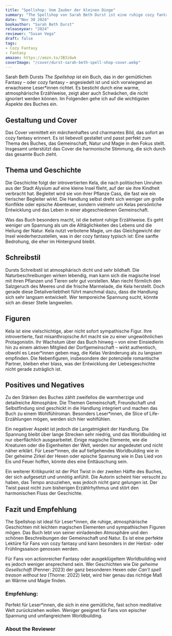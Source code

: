 ```yaml
---
title: "Spellshop: Vom Zauber der kleinen Dinge"
summary: "The Spellshop von Sarah Beth Durst ist eine ruhige cozy fantasy über die introvertierte Kela, die sich in einer kleinen Dorfgemeinschaft neu findet. Das Buch besticht durch Atmosphäre, aber es mangelt an Spannung und tiefem Worldbuilding."
date: "Nov 30 2024"
bookauthor: "Sarah Beth Durst"
releaseyear: "2024"
reviewer: "Susan Vega"
draft: false
tags:
- Cozy Fantasy
- Fantasy
amazon: https://amzn.to/3B3i6wk
coverImage: "/cover/durst-sarah-beth-spell-shop-cover.webp"
---
```


Sarah Beth Dursts *The Spellshop* ist ein Buch, das in der gemütlichen Fantasy – oder cozy fantasy – angesiedelt ist und sich vorwiegend an erwachsene Leser*innen richtet. Es besticht durch eine warme, atmosphärische Erzählweise, zeigt aber auch Schwächen, die nicht ignoriert werden können. Im Folgenden gehe ich auf die wichtigsten Aspekte des Buches ein.

## Gestaltung und Cover
Das Cover vermittelt ein märchenhaftes und charmantes Bild, das sofort an cozy fantasy erinnert. Es ist liebevoll gestaltet und passt perfekt zum Thema des Buches, das Gemeinschaft, Natur und Magie in den Fokus stellt. Insgesamt unterstützt das Cover die harmonische Stimmung, die sich durch das gesamte Buch zieht.

## Thema und Geschichte
Die Geschichte folgt der introvertierten Kela, die nach politischen Unruhen aus der Stadt Alysium auf eine kleine Insel flieht, auf der sie ihre Kindheit verbracht hat. Begleitet wird sie von ihrer Pflanze Cass, die fast wie ein tierischer Begleiter wirkt. Die Handlung selbst dreht sich weniger um große Konflikte oder epische Abenteuer, sondern vielmehr um Kelas persönliche Entwicklung und das Leben in einer abgeschiedenen Gemeinschaft.

Was das Buch besonders macht, ist die betont ruhige Erzählweise. Es geht weniger um Spannung als um die Alltäglichkeiten des Lebens und die Heilung der Natur. Kela nutzt verbotene Magie, um das Gleichgewicht der Insel wiederherzustellen, was in der cozy fantasy typisch ist: Eine sanfte Bedrohung, die eher im Hintergrund bleibt.

## Schreibstil
Dursts Schreibstil ist atmosphärisch dicht und sehr bildhaft. Die Naturbeschreibungen wirken lebendig, man kann sich die magische Insel mit ihren Pflanzen und Tieren sehr gut vorstellen. Man riecht förmlich den Salzgeruch des Meeres und die frische Marmelade, die Kela herstellt. Doch gerade diese Detailverliebtheit führt manchmal dazu, dass die Handlung sich sehr langsam entwickelt. Wer temporeiche Spannung sucht, könnte sich an dieser Stelle langweilen.

## Figuren
Kela ist eine vielschichtige, aber nicht sofort sympathische Figur. Ihre introvertierte, fast misanthropische Art macht sie zu einer ungewöhnlichen Protagonistin. Ihr Wachstum über das Buch hinweg – von einer Einsiedlerin hin zu einem aktiven Mitglied der Dorfgemeinschaft – wirkt authentisch, obwohl es Leser*innen geben mag, die Kelas Veränderung als zu langsam empfinden. Die Nebenfiguren, insbesondere der potenzielle romantische Partner, bleiben eher blass, was der Entwicklung der Liebesgeschichte nicht gerade zuträglich ist.

## Positives und Negatives
Zu den Stärken des Buches zählt zweifellos die warmherzige und detailreiche Atmosphäre. Die Themen Gemeinschaft, Freundschaft und Selbstfindung sind geschickt in die Handlung integriert und machen das Buch zu einem Wohlfühlroman. Besonders Leser*innen, die Slice of Life-Erzählungen mögen, werden sich hier wohlfühlen.

Ein negativer Aspekt ist jedoch die Langatmigkeit der Handlung. Die Spannung bleibt über lange Strecken sehr niedrig, und das Worldbuilding ist nur oberflächlich ausgearbeitet. Einige magische Elemente, wie die Kreaturen oder die Eigenheiten der Welt, werden nur angedeutet und nicht näher erklärt. Für Leser*innen, die auf tiefgehendes Worldbuilding wie in Der geheime Zirkel der Hexen oder epische Spannung wie in Das Lied von Eis und Feuer hoffen, könnte dies eine Enttäuschung sein.

Ein weiterer Kritikpunkt ist der Plot Twist in der zweiten Hälfte des Buches, der sich aufgesetzt und unnötig anfühlt. Die Autorin scheint hier versucht zu haben, das Tempo anzuziehen, was jedoch nicht ganz gelungen ist. Der Twist passt nicht zum bisherigen Erzählrhythmus und stört den harmonischen Fluss der Geschichte.

## Fazit und Empfehlung
The Spellshop ist ideal für Leser*innen, die ruhige, atmosphärische Geschichten mit leichten magischen Elementen und sympathischen Figuren mögen. Das Buch lebt von seiner einladenden Atmosphäre und den schönen Beschreibungen der Gemeinschaft und Natur. Es ist eine perfekte Lektüre für Fans von cozy fantasy und kann besonders in der Herbst- oder Frühlingssaison genossen werden.

Für Fans von actionreicher Fantasy oder ausgeklügeltem Worldbuilding wird es jedoch weniger ansprechend sein. Wer Geschichten wie D*ie geheime Gesellschaft* (Penner: 2023) der ganz besonderen Hexen oder *Can't spell treason without tea* (Thorne: 2022) liebt, wird hier genau das richtige Maß an Wärme und Magie finden.

### Empfehlung: 
Perfekt für Leser*innen, die sich in eine gemütliche, fast schon meditative Welt zurückziehen wollen. Weniger geeignet für Fans von epischer Spannung und umfangreichem Worldbuilding.



### About the Reviewer
<Author name="Susan Vega" bio="Susan Vega is an avid fantasy reader and book reviewer. She specializes in cozy and atmospheric fantasy." image="/cover/heitz-markus-die-zwerge-piper-cover.webp" />
